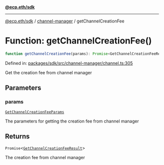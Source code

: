 [**@ecp.eth/sdk**](../../index.mdx)

***

[@ecp.eth/sdk](/sdk-reference/index.mdx) / [channel-manager](/sdk-reference/channel-manager/index.mdx) / getChannelCreationFee

# Function: getChannelCreationFee()

```ts
function getChannelCreationFee(params): Promise<GetChannelCreationFeeResult>;
```

Defined in: [packages/sdk/src/channel-manager/channel.ts:305](https://github.com/ecp-eth/comments-monorepo/blob/main/packages/sdk/src/channel-manager/channel.ts#L305)

Get the creation fee from channel manager

## Parameters

### params

[`GetChannelCreationFeeParams`](/sdk-reference/channel-manager/type-aliases/GetChannelCreationFeeParams.mdx)

The parameters for getting the creation fee from channel manager

## Returns

`Promise`\<[`GetChannelCreationFeeResult`](/sdk-reference/channel-manager/type-aliases/GetChannelCreationFeeResult.mdx)\>

The creation fee from channel manager
